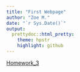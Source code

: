 ```yaml
---
title: "First Webpage"
author: "Zoe M."
date: "`r Sys.Date()`"
output: 
  prettydoc::html_pretty:
    theme: hpstr
    highlight: github
---
```


[Homework_3](https://github.com/zoe-prue/PrueBio381/blob/2f0d8a912ad69accc76dac01490f983dc7bf69f1/Homework_3.Rmd)
